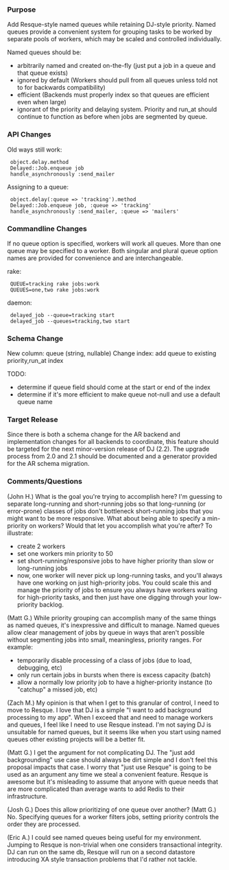 ===Purpose===
Add Resque-style named queues while retaining DJ-style priority. Named queues provide a convenient system for grouping tasks to be worked by separate pools of workers, which may be scaled and controlled individually.

Named queues should be:
* arbitrarily named and created on-the-fly (just put a job in a queue and that queue exists)
* ignored by default (Workers should pull from all queues unless told not to for backwards compatibility)
* efficient (Backends must properly index so that queues are efficient even when large)
* ignorant of the priority and delaying system. Priority and run_at should continue to function as before when jobs are segmented by queue.

===API Changes===
Old ways still work:
  object.delay.method
  Delayed::Job.enqueue job
  handle_asynchronously :send_mailer
Assigning to a queue:
  object.delay(:queue => 'tracking').method
  Delayed::Job.enqueue job, :queue => 'tracking'
  handle_asynchronously :send_mailer, :queue => 'mailers'

===Commandline Changes===
If no queue option is specified, workers will work all queues. More than one queue may be specified to a worker. Both singular and plural queue option names are provided for convenience and are interchangeable.

rake:
  QUEUE=tracking rake jobs:work
  QUEUES=one,two rake jobs:work
daemon:
  delayed_job --queue=tracking start
  delayed_job --queues=tracking,two start
===Schema Change===
New column: queue (string, nullable)
Change index: add queue to existing priority,run_at index

TODO:
* determine if queue field should come at the start or end of the index
* determine if it's more efficient to make queue not-null and use a default queue name

===Target Release===
Since there is both a schema change for the AR backend and implementation changes for all backends to coordinate, this feature should be targeted for the next minor-version release of DJ (2.2). The upgrade process from 2.0 and 2.1 should be documented and a generator provided for the AR schema migration.

=== Comments/Questions ===

(John H.) What is the goal you're trying to accomplish here?  I'm guessing to separate long-running and short-running jobs so that long-running (or error-prone) classes of jobs don't bottleneck short-running jobs that you might want to be more responsive.  What about being able to specify a min-priority on workers?  Would that let you accomplish what you're after?  To illustrate:
* create 2 workers
* set one workers min priority to 50
* set short-running/responsive jobs to have higher priority than slow or long-running jobs
* now, one worker will never pick up long-running tasks, and you'll always have one working on just high-priority jobs.  You could scale this and manage the priority of jobs to ensure you always have workers waiting for high-priority tasks, and then just have one digging through your low-priority backlog.  


(Matt G.) While priority grouping can accomplish many of the same things as named queues, it's inexpressive and difficult to manage. Named queues allow clear management of jobs by queue in ways that aren't possible without segmenting jobs into small, meaningless, priority ranges. For example:
* temporarily disable processing of a class of jobs (due to load, debugging, etc)
* only run certain jobs in bursts when there is excess capacity (batch)
* allow a normally low priority job to have a higher-priority instance (to "catchup" a missed job, etc)

(Zach M.) My opinion is that when I get to this granular of control, I need to move to Resque. I love that DJ is a simple "I want to add background processing to my app". When I exceed that and need to manage workers and queues, I feel like I need to use Resque instead. I'm not saying DJ is unsuitable for named queues, but it seems like when you start using named queues other existing projects will be a better fit.


(Matt G.) I get the argument for not complicating DJ. The "just add backgrounding" use case should always be dirt simple and I don't feel this proposal impacts that case. I worry that "just use Resque" is going to be used as an argument any time we steal a convenient feature. Resque is awesome but it's misleading to assume that anyone with queue needs that are more complicated than average wants to add Redis to their infrastructure.


(Josh G.) Does this allow prioritizing of one queue over another?  (Matt G.) No. Specifying queues for a worker filters jobs, setting priority controls the order they are processed.


(Eric A.) I could see named queues being useful for my environment. Jumping to Resque is non-trivial when one considers transactional integrity. DJ can run on the same db, Resque will run on a second datastore introducing XA style transaction problems that I'd rather not tackle.